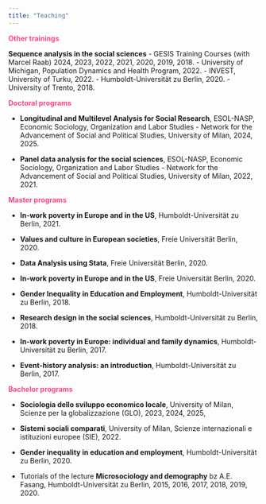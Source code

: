 ```yaml
---
title: "Teaching"
---
```


<span style="color: #FF4785;">**Other trainings**</span>

**Sequence analysis in the social sciences**
- GESIS Training Courses (with Marcel Raab) 2024, 2023, 2022, 2021, 2020, 2019, 2018.
- University of Michigan, Population Dynamics and Health Program, 2022.
- INVEST, University of Turku, 2022.
- Humboldt-Universität zu Berlin, 2020.
- University of Trento, 2018.

<span style="color: #FF4785;">**Doctoral programs**</span>

- **Longitudinal and Multilevel Analysis for Social Research**, ESOL-NASP, Economic Sociology, Organization and Labor Studies - Network for the Advancement of Social and Political Studies, University of Milan, 2024, 2025.

- **Panel data analysis for the social sciences**, ESOL-NASP, Economic Sociology, Organization and Labor Studies - Network for the Advancement of Social and Political Studies, University of Milan, 2022, 2021.

<span style="color: #FF4785;">**Master programs**</span>

- **In-work poverty in Europe and in the US**, Humboldt-Universität zu Berlin, 2021.

- **Values and culture in European societies**, Freie Universität Berlin, 2020.

- **Data Analysis using Stata**, Freie Universität Berlin, 2020.

- **In-work poverty in Europe and in the US**, Freie Universität Berlin, 2020.

- **Gender Inequality in Education and Employment**, Humboldt-Universität zu Berlin, 2018.

- **Research design in the social sciences**, Humboldt-Universität zu Berlin, 2018.

- **In-work poverty in Europe: individual and family dynamics**, Humboldt-Universität zu Berlin, 2017.

- **Event-history analysis: an introduction**, Humboldt-Universität zu Berlin, 2017.

<span style="color: #FF4785;">**Bachelor programs**</span>

- **Sociologia dello sviluppo economico locale**, University of Milan, Scienze per la globalizzazione (GLO), 2023, 2024, 2025,

- **Sistemi sociali comparati**, University of Milan, Scienze internazionali e istituzioni europee (SIE), 2022.

- **Gender inequality in education and employment**, Humboldt-Universität zu Berlin, 2020.

- Tutorials of the lecture **Microsociology and demography** bz A.E. Fasang, Humboldt-Universität zu Berlin, 2015, 2016, 2017, 2018, 2019, 2020.
